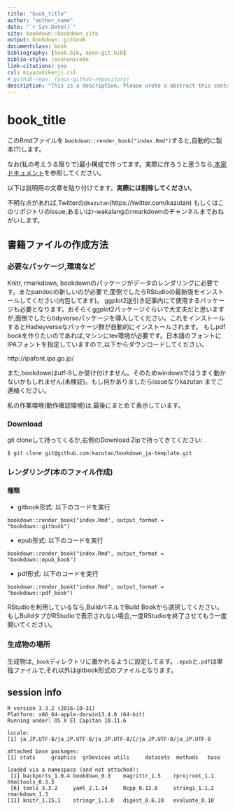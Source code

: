 ```yaml
--- 
title: "book_title"
author: "author_name"
date: "`r Sys.Date()`"
site: bookdown::bookdown_site
output: bookdown::gitbook
documentclass: book
bibliography: [book.bib, open-git.bib]
biblio-style: jeconunicode
link-citations: yes
csl: miyazakikenji.csl
# github-repo: (your-github-repository)
description: "This is a description. Please wrote a abstract this contents. "
---
```

# book_title

このRmdファイルを `bookdown::render_book("index.Rmd")`すると,自動的に製本(?)します。

なお(私の考えうる限りで)最小構成で作ってます。実際に作ろうと思うなら,[本家ドキュメント](https://bookdown.org/yihui/bookdown/)を参照してください。

以下は説明用の文章を貼り付けてます。**実際には削除してください**。

不明な点があれば,Twitterの`@kazutan`(https://twitter.com/kazutan) もしくはこのリポジトリのissue,あるいはr-wakalangのrmarkdownのチャンネルまでおねがいします。

## 書籍ファイルの作成方法

### 必要なパッケージ,環境など
Knitr, rmarkdown, bookdownのパッケージがデータのレンダリングに必要です。またpandocの新しいのが必要で,面倒でしたらRStudioの最新版をインストールしてください(内包してます)。
ggplot2逆引き記事内にて使用するパッケージも必要となります。おそらくggplot2パッケージぐらいで大丈夫だと思いますが,面倒でしたらtidyverseパッケージを導入してください。これをインストールするとHadleyverseなパッケージ群が自動的にインストールされます。
もしpdf bookを作りたいのであれば,マシンにtex環境が必要です。日本語のフォントにIPAフォントを指定していますので,以下からダウンロードしてください。

http://ipafont.ipa.go.jp/

また,bookdownはutf-8しか受け付けません。そのためwindowsではうまく動かないかもしれません(未検証)。もし何かありましたらissueなりkazutan までご連絡ください。

私の作業環境(動作確認環境)は,最後にまとめて表示しています。

### Download

git cloneして持ってくるか,右側のDownload Zipで持ってきてください:

```
$ git clone git@github.com:kazutan/bookdown_ja-template.git
```

### レンダリング(本のファイル作成)

#### 種類

- gitbook形式: 以下のコードを実行
```
bookdown::render_book("index.Rmd", output_format = "bookdown::gitbook")
```
- epub形式: 以下のコードを実行
```
bookdown::render_book("index.Rmd", output_format = "bookdown::epub_book")
```
- pdf形式: 以下のコードを実行
```
bookdown::render_book("index.Rmd", output_format = "bookdown::pdf_book")
```

RStudioを利用しているなら,BuildパネルでBuild Bookから選択してください。もしBuildタブがRStudioで表示されない場合,一度RStudioを終了させてもう一度開いてください。

### 生成物の場所

生成物は,`_book`ディレクトリに置かれるように設定してます。`.epub`と`.pdf`は単独ファイルで,それ以外はgitbook形式のファイルとなります。

## session info

```
R version 3.3.2 (2016-10-31)
Platform: x86_64-apple-darwin13.4.0 (64-bit)
Running under: OS X El Capitan 10.11.6

locale:
[1] ja_JP.UTF-8/ja_JP.UTF-8/ja_JP.UTF-8/C/ja_JP.UTF-8/ja_JP.UTF-8

attached base packages:
[1] stats     graphics  grDevices utils     datasets  methods   base     

loaded via a namespace (and not attached):
 [1] backports_1.0.4 bookdown_0.3    magrittr_1.5    rprojroot_1.1   htmltools_0.3.5
 [6] tools_3.3.2     yaml_2.1.14     Rcpp_0.12.8     stringi_1.1.2   rmarkdown_1.3  
[11] knitr_1.15.1    stringr_1.1.0   digest_0.6.10   evaluate_0.10  
```

